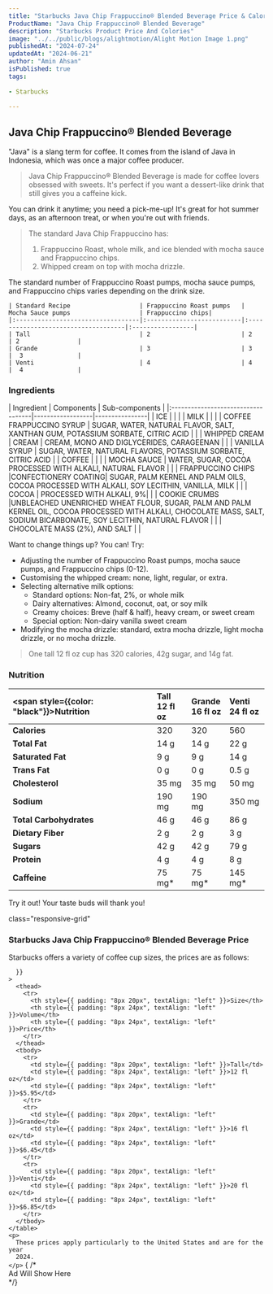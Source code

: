 ```yaml
---
title: "Starbucks Java Chip Frappuccino® Blended Beverage Price & Calories"
ProductName: "Java Chip Frappuccino® Blended Beverage" 
description: "Starbucks Product Price And Colories"
image: "../../public/blogs/alightmotion/Alight Motion Image 1.png"
publishedAt: "2024-07-24"
updatedAt: "2024-06-21"
author: "Amin Ahsan"
isPublished: true
tags:
 
- Starbucks
      
---
```


 
## Java Chip Frappuccino® Blended Beverage 

"Java" is a slang term for coffee. It comes from the island of Java in Indonesia, which was once a major coffee producer.

> Java Chip Frappuccino® Blended Beverage is made for coffee lovers obsessed with sweets. It's perfect if you want a dessert-like drink that still gives you a caffeine kick.

You can drink it anytime; you need a pick-me-up! It's great for hot summer days, as an afternoon treat, or when you're out with friends.

> The standard Java Chip Frappuccino has:
> 1. Frappuccino Roast, whole milk, and ice blended with mocha sauce and Frappuccino chips.
> 2. Whipped cream on top with mocha drizzle.

The standard number of Frappuccino Roast pumps, mocha sauce pumps, and Frappuccino chips varies depending on the drink size.


    | Standard Recipe                   | Frappuccino Roast pumps   | Mocha Sauce pumps                   | Frappuccino chips|
    |:----------------------------------|:--------------------------|:------------------------------------|:-----------------|
    | Tall                              | 2                         | 2                                   | 2                |
    | Grande                            | 3                         | 3                                   |  3               |
    | Venti                             | 4                         | 4                                   |  4               |




<style jsx>{`
  .table-container {
    overflow-x: auto;
    position: relative;
  }
  .table-container table {
    border-collapse: collapse;
    width: 30%;
  }
  .table-container th,
  .table-container td {
    border: 1px solid #ddd;
    padding: 2px;
    min-width: 30px;
    font-size: 11px;
  }
  .table-container th:first-child,
  .table-container td:first-child {
    position: sticky;
    left: 0;
    background-color: white;
    z-index: 1;
  }
  @media (max-width: 768px) {
    .table-container th:not(:first-child),
    .table-container td:not(:first-child) {
      min-width: 50px;
    }
  }
`}</style>


### Ingredients

<div style={{ overflowX: "scroll", fontSize: "14px" }}>
  | Ingredient                         | Components       | Sub-components |
  |:-----------------------------------|------------------|----------------|
  | ICE                                |                  |                | 
  | MILK                               |                  |                | 
  | COFFEE FRAPPUCCINO SYRUP           | SUGAR, WATER, NATURAL FLAVOR, SALT, XANTHAN GUM, POTASSIUM SORBATE, CITRIC ACID                 |                | 
  | WHIPPED CREAM                      | CREAM            | CREAM, MONO AND DIGLYCERIDES, CARAGEENAN               | 
  |                                    | VANILLA SYRUP    | SUGAR, WATER, NATURAL FLAVORS, POTASSIUM SORBATE, CITRIC ACID               | 
  | COFFEE                             |                  |                | 
  | MOCHA SAUCE                        | WATER, SUGAR, COCOA PROCESSED WITH ALKALI, NATURAL FLAVOR                 |                | 
  | FRAPPUCCINO CHIPS                  |CONFECTIONERY COATING| SUGAR, PALM KERNEL AND PALM OILS, COCOA PROCESSED WITH ALKALI, SOY LECITHIN, VANILLA, MILK               | 
  |                                    | COCOA            | PROCESSED WITH ALKALI, 9%| 
  |                                    | COOKIE CRUMBS    |UNBLEACHED UNENRICHED WHEAT FLOUR, SUGAR, PALM AND PALM KERNEL OIL, COCOA PROCESSED WITH ALKALI, CHOCOLATE MASS, SALT, SODIUM BICARBONATE, SOY LECITHIN, NATURAL FLAVOR                | 
  |                                    | CHOCOLATE MASS (2%), AND SALT                   |                | 
</div>

Want to change things up? You can! Try:
- Adjusting the number of Frappuccino Roast pumps, mocha sauce pumps, and Frappuccino chips (0-12).
- Customising the whipped cream: none, light, regular, or extra.
- Selecting alternative milk options: 
   - Standard options: Non-fat, 2%, or whole milk
   - Dairy alternatives: Almond, coconut, oat, or soy milk
   - Creamy choices: Breve (half & half), heavy cream, or sweet cream
   - Special option: Non-dairy vanilla sweet cream
- Modifying the mocha drizzle: standard, extra mocha drizzle, light mocha drizzle, or no mocha drizzle.

> One tall 12 fl oz cup has 320 calories, 42g sugar, and 14g fat. 

### Nutrition

<div className="table-container">

| <span style={{color: "black"}}>Nutrition</span>| Tall<br/>12 fl oz    | Grande<br/>16 fl oz  | Venti<br/>24 fl oz       |
|:--------------------|:---------------------|:---------------------|:-------------------------|
| **Calories**        | 320                  | 320                  | 560                      |
| **Total Fat**       | 14 g                 | 14 g                 | 22 g                     |
| **Saturated Fat**   | 9 g                  | 9 g                  | 14 g                     |
| **Trans Fat**       | 0 g                  | 0 g                  | 0.5 g                    |
| **Cholesterol**     | 35 mg                | 35 mg                | 50 mg                    |
| **Sodium**          | 190 mg               | 190 mg               | 350 mg                   |
| **Total Carbohydrates** | 46 g             | 46 g                 | 86 g                     |
| **Dietary Fiber**   | 2 g                  | 2 g                  | 3 g                      |
| **Sugars**          | 42 g                 | 42 g                 | 79 g                     |
| **Protein**         | 4 g                  | 4 g                  | 8 g                      |
| **Caffeine**        | 75 mg*               | 75 mg*               | 145 mg*                  |

</div>

Try it out! Your taste buds will thank you!

<style jsx>{`
  @media (min-width: 768px) {
    .responsive-grid {
      display: grid;
      grid-template-columns: 1fr 1fr;
    }
  }
`}</style>


<div
  style={{
    backgroundColor: "#cee3de",
    borderLeft: "3px solid #0c7556",
   padding: "20px",
    paddingTop: "13px", // Add padding to the top
        display: "grid",
        height: "fit-content",
      }} 
      
  class="responsive-grid"

>
  <div>
    <h3 style={{marginTop:'-5px'}}>Starbucks Java Chip Frappuccino® Blended Beverage Price</h3>
    <p>
      Starbucks offers a variety of coffee cup sizes, the prices are as follows:
    </p>
    <table
      style={{
        backgroundColor: "white",
        width: "100%",
        padding: "50px",
        borderCollapse: "collapse",
            borderRadius: "13px",
        
      }}
    >
      <thead>
        <tr>
          <th style={{ padding: "8px 20px", textAlign: "left" }}>Size</th>
          <th style={{ padding: "8px 24px", textAlign: "left" }}>Volume</th>
          <th style={{ padding: "8px 24px", textAlign: "left" }}>Price</th>
        </tr>
      </thead>
      <tbody>
        <tr>
          <td style={{ padding: "8px 20px", textAlign: "left" }}>Tall</td>
          <td style={{ padding: "8px 24px", textAlign: "left" }}>12 fl oz</td>
          <td style={{ padding: "8px 24px", textAlign: "left" }}>$5.95</td>
        </tr>
        <tr>
          <td style={{ padding: "8px 20px", textAlign: "left" }}>Grande</td>
          <td style={{ padding: "8px 24px", textAlign: "left" }}>16 fl oz</td>
          <td style={{ padding: "8px 24px", textAlign: "left" }}>$6.45</td>
        </tr>
        <tr>
          <td style={{ padding: "8px 20px", textAlign: "left" }}>Venti</td>
          <td style={{ padding: "8px 24px", textAlign: "left" }}>20 fl oz</td>
          <td style={{ padding: "8px 24px", textAlign: "left" }}>$6.85</td>
        </tr>
      </tbody>
    </table>
    <p>
      These prices apply particularly to the United States and are for the year
      2024.
    </p>
  </div>
  {  /* <div>Ad Will Show Here</div> */}
  <div></div>
</div>



